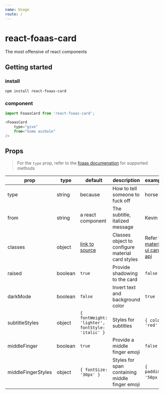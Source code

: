 ```yaml
---
name: Usage
route: /
---
```


# react-foaas-card

The most offensive of react components

## Getting started

### install

```shell
npm install react-foaas-card
```

### component

```javascript
import FoaasCard from 'react-foaas-card';

<FoaasCard
    type="give"
    from="Some asshole"
/>
```

## Props

> For the `type` prop, refer to the [foaas documenation](https://foaas.com/) for supported methods

| prop | type | default | description | example |
|---|---|---|---|--|
| type | string | because | How to tell someone to fuck off| horse |
| from | string  | a react component | The subtitle, italized message | Kevin |
| classes | object | [link to source](https://github.com/circa10a/react-foaas-card/blob/master/src/index.js#L27-L39) | Classes object to configure material card styles | Refer to [material ui card api](https://material-ui.com/api/card/) |
| raised | boolean | `true` | Provide shadowing to the card | `false` |
| darkMode | boolean | `false` | Invert text and background color | `true` |
| subtitleStyles | object | `{ fontWeight: 'lighter', fontStyle: 'italic' }` | Styles for subtitles | `{ color: 'red' }` |
| middleFinger | boolean | `true` | Provide a middle finger emoji | `false` |
| middleFingerStyles | object | `{ fontSize: '30px' }` | Styles for span containing middle finger emoji | `{ padding: '50px` } |
